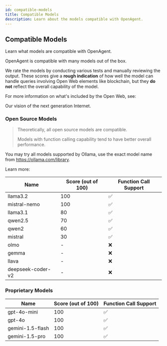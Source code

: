```yaml
---
id: compatible-models
title: Compatible Models
description: Learn about the models compatible with OpenAgent.
---
```


## Compatible Models

Learn what models are compatible with OpenAgent.

OpenAgent is compatible with many models out of the box.

We rate the models by conducting various tests and manually reviewing the output. These scores give a **rough indication** of how well the model can handle queries involving Open Web elements like blockchain, but they **do not** reflect the overall capability of the model.

For more information on what's included by the Open Web, see:

<LinkCard id="open-web" />

Our vision of the next generation Internet.

### Open Source Models

> Theoretically, all open source models are compatible.
>
> Models with function calling capability tend to have better overall performance.

You may try all models supported by Ollama, use the exact model name from https://ollama.com/library.

Learn more:

<LinkCard id="ollama" />

| Name | Score (out of 100) | Function Call Support |
|------|-------------------|---------------------|
| llama3.2 | 100 | ✅ |
| mistral-nemo | 100 | ✅ |
| llama3.1 | 80 | ✅ |
| qwen2.5 | 70 | ✅ |
| qwen2 | 60 | ✅ |
| mistral | 30 | ✅ |
| olmo | - | ❌ |
| gemma | - | ❌ |
| llava | - | ❌ |
| deepseek-coder-v2 | - | ❌ |

### Proprietary Models

| Name | Score (out of 100) | Function Call Support |
|------|-------------------|---------------------|
| gpt-4o-mini | 100 | ✅ |
| gpt-4o | 100 | ✅ |
| gemini-1.5-flash | 100 | ✅ |
| gemini-1.5-pro | 100 | ✅ | 